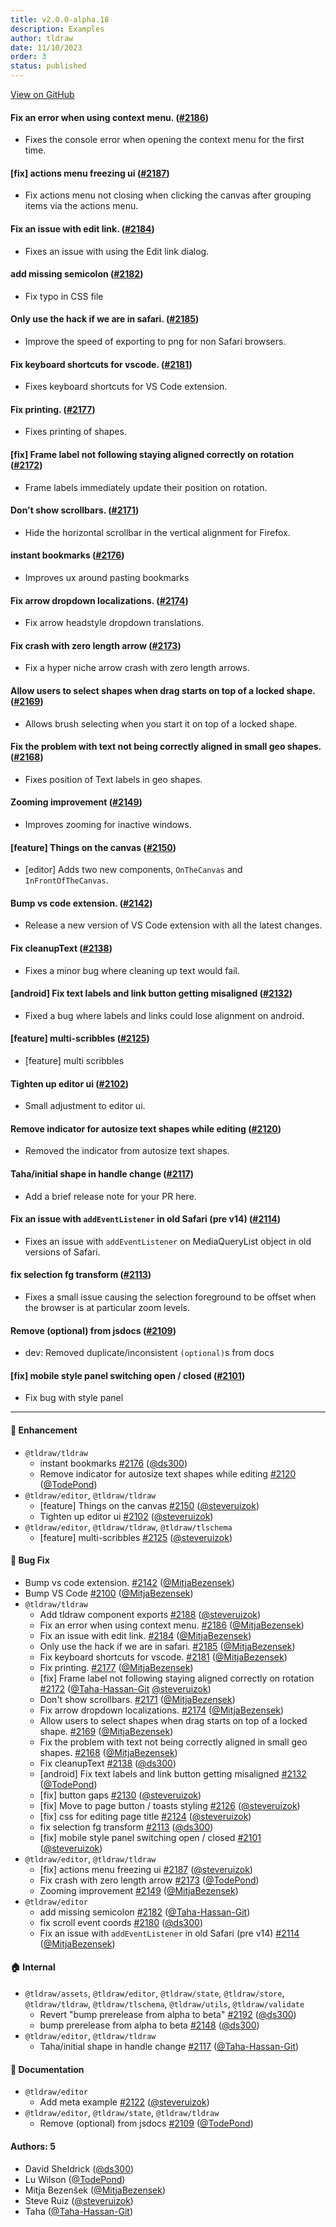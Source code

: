 ```yaml
---
title: v2.0.0-alpha.18
description: Examples
author: tldraw
date: 11/10/2023
order: 3
status: published
---
```


[View on GitHub](https://github.com/tldraw/tldraw/releases/tag/v2.0.0-alpha.18)

#### Fix an error when using context menu. ([#2186](https://github.com/tldraw/tldraw/pull/2186))

- Fixes the console error when opening the context menu for the first time.

#### [fix] actions menu freezing ui ([#2187](https://github.com/tldraw/tldraw/pull/2187))

- Fix actions menu not closing when clicking the canvas after grouping items via the actions menu.

#### Fix an issue with edit link. ([#2184](https://github.com/tldraw/tldraw/pull/2184))

- Fixes an issue with using the Edit link dialog.

#### add missing semicolon ([#2182](https://github.com/tldraw/tldraw/pull/2182))

- Fix typo in CSS file

#### Only use the hack if we are in safari. ([#2185](https://github.com/tldraw/tldraw/pull/2185))

- Improve the speed of exporting to png for non Safari browsers.

#### Fix keyboard shortcuts for vscode. ([#2181](https://github.com/tldraw/tldraw/pull/2181))

- Fixes keyboard shortcuts for VS Code extension.

#### Fix printing. ([#2177](https://github.com/tldraw/tldraw/pull/2177))

- Fixes printing of shapes.

#### [fix] Frame label not following staying aligned correctly on rotation ([#2172](https://github.com/tldraw/tldraw/pull/2172))

- Frame labels immediately update their position on rotation.

#### Don't show scrollbars. ([#2171](https://github.com/tldraw/tldraw/pull/2171))

- Hide the horizontal scrollbar in the vertical alignment for Firefox.

#### instant bookmarks ([#2176](https://github.com/tldraw/tldraw/pull/2176))

- Improves ux around pasting bookmarks

#### Fix arrow dropdown localizations. ([#2174](https://github.com/tldraw/tldraw/pull/2174))

- Fix arrow headstyle dropdown translations.

#### Fix crash with zero length arrow ([#2173](https://github.com/tldraw/tldraw/pull/2173))

- Fix a hyper niche arrow crash with zero length arrows.

#### Allow users to select shapes when drag starts on top of a locked shape. ([#2169](https://github.com/tldraw/tldraw/pull/2169))

- Allows brush selecting when you start it on top of a locked shape.

#### Fix the problem with text not being correctly aligned in small geo shapes. ([#2168](https://github.com/tldraw/tldraw/pull/2168))

- Fixes position of Text labels in geo shapes.

#### Zooming improvement ([#2149](https://github.com/tldraw/tldraw/pull/2149))

- Improves zooming for inactive windows.

#### [feature] Things on the canvas ([#2150](https://github.com/tldraw/tldraw/pull/2150))

- [editor] Adds two new components, `OnTheCanvas` and `InFrontOfTheCanvas`.

#### Bump vs code extension. ([#2142](https://github.com/tldraw/tldraw/pull/2142))

- Release a new version of VS Code extension with all the latest changes.

#### Fix cleanupText ([#2138](https://github.com/tldraw/tldraw/pull/2138))

- Fixes a minor bug where cleaning up text would fail.

#### [android] Fix text labels and link button getting misaligned ([#2132](https://github.com/tldraw/tldraw/pull/2132))

- Fixed a bug where labels and links could lose alignment on android.

#### [feature] multi-scribbles ([#2125](https://github.com/tldraw/tldraw/pull/2125))

- [feature] multi scribbles

#### Tighten up editor ui ([#2102](https://github.com/tldraw/tldraw/pull/2102))

- Small adjustment to editor ui.

#### Remove indicator for autosize text shapes while editing ([#2120](https://github.com/tldraw/tldraw/pull/2120))

- Removed the indicator from autosize text shapes.

#### Taha/initial shape in handle change ([#2117](https://github.com/tldraw/tldraw/pull/2117))

- Add a brief release note for your PR here.

#### Fix an issue with `addEventListener` in old Safari (pre v14) ([#2114](https://github.com/tldraw/tldraw/pull/2114))

- Fixes an issue with `addEventListener` on MediaQueryList object in old versions of Safari.

#### fix selection fg transform ([#2113](https://github.com/tldraw/tldraw/pull/2113))

- Fixes a small issue causing the selection foreground to be offset when the browser is at particular zoom levels.

#### Remove (optional) from jsdocs ([#2109](https://github.com/tldraw/tldraw/pull/2109))

- dev: Removed duplicate/inconsistent `(optional)`s from docs

#### [fix] mobile style panel switching open / closed ([#2101](https://github.com/tldraw/tldraw/pull/2101))

- Fix bug with style panel

---

#### 🚀 Enhancement

- `@tldraw/tldraw`
  - instant bookmarks [#2176](https://github.com/tldraw/tldraw/pull/2176) ([@ds300](https://github.com/ds300))
  - Remove indicator for autosize text shapes while editing [#2120](https://github.com/tldraw/tldraw/pull/2120) ([@TodePond](https://github.com/TodePond))
- `@tldraw/editor`, `@tldraw/tldraw`
  - [feature] Things on the canvas [#2150](https://github.com/tldraw/tldraw/pull/2150) ([@steveruizok](https://github.com/steveruizok))
  - Tighten up editor ui [#2102](https://github.com/tldraw/tldraw/pull/2102) ([@steveruizok](https://github.com/steveruizok))
- `@tldraw/editor`, `@tldraw/tldraw`, `@tldraw/tlschema`
  - [feature] multi-scribbles [#2125](https://github.com/tldraw/tldraw/pull/2125) ([@steveruizok](https://github.com/steveruizok))

#### 🐛 Bug Fix

- Bump vs code extension. [#2142](https://github.com/tldraw/tldraw/pull/2142) ([@MitjaBezensek](https://github.com/MitjaBezensek))
- Bump VS Code [#2100](https://github.com/tldraw/tldraw/pull/2100) ([@MitjaBezensek](https://github.com/MitjaBezensek))
- `@tldraw/tldraw`
  - Add tldraw component exports [#2188](https://github.com/tldraw/tldraw/pull/2188) ([@steveruizok](https://github.com/steveruizok))
  - Fix an error when using context menu. [#2186](https://github.com/tldraw/tldraw/pull/2186) ([@MitjaBezensek](https://github.com/MitjaBezensek))
  - Fix an issue with edit link. [#2184](https://github.com/tldraw/tldraw/pull/2184) ([@MitjaBezensek](https://github.com/MitjaBezensek))
  - Only use the hack if we are in safari. [#2185](https://github.com/tldraw/tldraw/pull/2185) ([@MitjaBezensek](https://github.com/MitjaBezensek))
  - Fix keyboard shortcuts for vscode. [#2181](https://github.com/tldraw/tldraw/pull/2181) ([@MitjaBezensek](https://github.com/MitjaBezensek))
  - Fix printing. [#2177](https://github.com/tldraw/tldraw/pull/2177) ([@MitjaBezensek](https://github.com/MitjaBezensek))
  - [fix] Frame label not following staying aligned correctly on rotation [#2172](https://github.com/tldraw/tldraw/pull/2172) ([@Taha-Hassan-Git](https://github.com/Taha-Hassan-Git) [@steveruizok](https://github.com/steveruizok))
  - Don't show scrollbars. [#2171](https://github.com/tldraw/tldraw/pull/2171) ([@MitjaBezensek](https://github.com/MitjaBezensek))
  - Fix arrow dropdown localizations. [#2174](https://github.com/tldraw/tldraw/pull/2174) ([@MitjaBezensek](https://github.com/MitjaBezensek))
  - Allow users to select shapes when drag starts on top of a locked shape. [#2169](https://github.com/tldraw/tldraw/pull/2169) ([@MitjaBezensek](https://github.com/MitjaBezensek))
  - Fix the problem with text not being correctly aligned in small geo shapes. [#2168](https://github.com/tldraw/tldraw/pull/2168) ([@MitjaBezensek](https://github.com/MitjaBezensek))
  - Fix cleanupText [#2138](https://github.com/tldraw/tldraw/pull/2138) ([@ds300](https://github.com/ds300))
  - [android] Fix text labels and link button getting misaligned [#2132](https://github.com/tldraw/tldraw/pull/2132) ([@TodePond](https://github.com/TodePond))
  - [fix] button gaps [#2130](https://github.com/tldraw/tldraw/pull/2130) ([@steveruizok](https://github.com/steveruizok))
  - [fix] Move to page button / toasts styling [#2126](https://github.com/tldraw/tldraw/pull/2126) ([@steveruizok](https://github.com/steveruizok))
  - [fix] css for editing page title [#2124](https://github.com/tldraw/tldraw/pull/2124) ([@steveruizok](https://github.com/steveruizok))
  - fix selection fg transform [#2113](https://github.com/tldraw/tldraw/pull/2113) ([@ds300](https://github.com/ds300))
  - [fix] mobile style panel switching open / closed [#2101](https://github.com/tldraw/tldraw/pull/2101) ([@steveruizok](https://github.com/steveruizok))
- `@tldraw/editor`, `@tldraw/tldraw`
  - [fix] actions menu freezing ui [#2187](https://github.com/tldraw/tldraw/pull/2187) ([@steveruizok](https://github.com/steveruizok))
  - Fix crash with zero length arrow [#2173](https://github.com/tldraw/tldraw/pull/2173) ([@TodePond](https://github.com/TodePond))
  - Zooming improvement [#2149](https://github.com/tldraw/tldraw/pull/2149) ([@MitjaBezensek](https://github.com/MitjaBezensek))
- `@tldraw/editor`
  - add missing semicolon [#2182](https://github.com/tldraw/tldraw/pull/2182) ([@Taha-Hassan-Git](https://github.com/Taha-Hassan-Git))
  - fix scroll event coords [#2180](https://github.com/tldraw/tldraw/pull/2180) ([@ds300](https://github.com/ds300))
  - Fix an issue with `addEventListener` in old Safari (pre v14) [#2114](https://github.com/tldraw/tldraw/pull/2114) ([@MitjaBezensek](https://github.com/MitjaBezensek))

#### 🏠 Internal

- `@tldraw/assets`, `@tldraw/editor`, `@tldraw/state`, `@tldraw/store`, `@tldraw/tldraw`, `@tldraw/tlschema`, `@tldraw/utils`, `@tldraw/validate`
  - Revert "bump prerelease from alpha to beta" [#2192](https://github.com/tldraw/tldraw/pull/2192) ([@ds300](https://github.com/ds300))
  - bump prerelease from alpha to beta [#2148](https://github.com/tldraw/tldraw/pull/2148) ([@ds300](https://github.com/ds300))
- `@tldraw/editor`, `@tldraw/tldraw`
  - Taha/initial shape in handle change [#2117](https://github.com/tldraw/tldraw/pull/2117) ([@Taha-Hassan-Git](https://github.com/Taha-Hassan-Git))

#### 📝 Documentation

- `@tldraw/editor`
  - Add meta example [#2122](https://github.com/tldraw/tldraw/pull/2122) ([@steveruizok](https://github.com/steveruizok))
- `@tldraw/editor`, `@tldraw/state`, `@tldraw/tldraw`
  - Remove (optional) from jsdocs [#2109](https://github.com/tldraw/tldraw/pull/2109) ([@TodePond](https://github.com/TodePond))

#### Authors: 5

- David Sheldrick ([@ds300](https://github.com/ds300))
- Lu Wilson ([@TodePond](https://github.com/TodePond))
- Mitja Bezenšek ([@MitjaBezensek](https://github.com/MitjaBezensek))
- Steve Ruiz ([@steveruizok](https://github.com/steveruizok))
- Taha ([@Taha-Hassan-Git](https://github.com/Taha-Hassan-Git))

